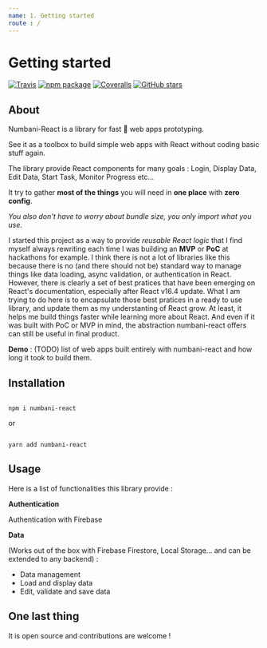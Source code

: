 ```yaml
---
name: 1. Getting started
route : /
---
```



# Getting started

[![Travis][build-badge]][build] [![npm package][npm-badge]][npm] [![Coveralls][coveralls-badge]][coveralls] [![GitHub stars](https://img.shields.io/github/stars/numbani/numbani-react.svg?style=social&label=Star&maxAge=2592000)](https://GitHub.com/numbani/numbani-react/stargazers/)


## About

Numbani-React is a library for fast 🌠 web apps prototyping.

See it as a toolbox to build simple web apps with React without coding basic stuff again.

The library provide React components for many goals : Login, Display Data, Edit Data, Start Task, Monitor Progress etc...

It try to gather **most of the things** you will need in **one place** with **zero config**.

*You also don't have to worry about bundle size, you only import what you use.*

I started this project as a way to provide *reusable React logic* that I find myself always rewriting each time I was building an **MVP** or **PoC** at hackathons for example.
I think there is not a lot of libraries like this because there is no (and there should not be) standard way to manage things like data loading, async validation, or authentication in React.
However, there is clearly a set of best pratices that have been emerging on React's documentation, especially after React v16.4 update.
What I am trying to do here is to encapsulate those best pratices in a ready to use library, and update them as my understanting of React grow. At least, it helps me build things faster while learning more about React.
And even if it was built with PoC or MVP in mind, the abstraction numbani-react offers can still be useful in final product.

**Demo** : (TODO) list of web apps built entirely with numbani-react and how long it took to build them.

## Installation


```shell

npm i numbani-react

``` 

or 

```shell

yarn add numbani-react

```

## Usage

Here is a list of functionalities this library provide :

**Authentication**

<Link to="/docs-auth-firebase">Authentication with Firebase</Link>

**Data**

(Works out of the box with Firebase Firestore, Local Storage... and can be extended to any backend) :

- <Link to="/docs-data-concepts">Data management</Link>

- <Link to="/docs-data-display-entity">Load and display data</Link>

- <Link to="/docs-data-edit-entity">Edit, validate and save data</Link>

## One last thing

It is open source and contributions are welcome !

[build-badge]: https://img.shields.io/travis/numbani/numbani-react/master.svg
[build]: https://travis-ci.org/numbani/numbani-react

[npm-badge]: https://img.shields.io/npm/v/numbani-react.svg
[npm]: https://www.npmjs.org/package/numbani-react

[coveralls-badge]: https://img.shields.io/coveralls/numbani/numbani-react/master.svg
[coveralls]: https://coveralls.io/github/numbani/numbani-react